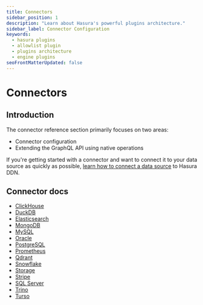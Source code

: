 ```yaml
---
title: Connectors
sidebar_position: 1
description: "Learn about Hasura's powerful plugins architecture."
sidebar_label: Connector Configuration
keywords:
  - hasura plugins
  - allowlist plugin
  - plugins architecture
  - engine plugins
seoFrontMatterUpdated: false
---
```


# Connectors

## Introduction

The connector reference section primarily focuses on two areas:

- Connector configuration
- Extending the GraphQL API using native operations

If you're getting started with a connector and want to connect it to your data source as quickly as possible,
[learn how to connect a data source](/data-sources/connect-to-a-source.mdx) to Hasura DDN.

## Connector docs

- [ClickHouse](/reference/connectors/clickhouse/index.mdx)
- [DuckDB](/reference/connectors/duckdb/index.mdx)
- [Elasticsearch](/reference/connectors/elasticsearch/index.mdx)
- [MongoDB](/reference/connectors/mongodb/index.mdx)
- [MySQL](/reference/connectors/mysql/index.mdx)
- [Oracle](/reference/connectors/oracle/index.mdx)
- [PostgreSQL](/reference/connectors/postgresql/index.mdx)
- [Prometheus](/reference/connectors/prometheus/index.mdx)
- [Qdrant](/reference/connectors/qdrant/index.mdx)
- [Snowflake](/reference/connectors/snowflake/index.mdx)
- [Storage](/reference/connectors/storage/index.mdx)
- [Stripe](/reference/connectors/stripe/index.mdx)
- [SQL Server](/reference/connectors/sqlserver/index.mdx)
- [Trino](/reference/connectors/trino/index.mdx)
- [Turso](/reference/connectors/turso/index.mdx)
